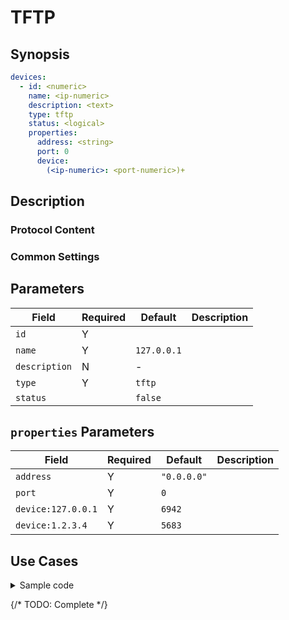 # TFTP

## Synopsis

```yaml
devices:
  - id: <numeric>
    name: <ip-numeric>
    description: <text>
    type: tftp
    status: <logical>
    properties:
      address: <string>
      port: 0
      device:
        (<ip-numeric>: <port-numeric>)+
```

## Description

### Protocol Content

### Common Settings

<dl>
</dl>

## Parameters

|Field|Required|Default|Description|
|---|---|---|---|
|`id`|Y|||
|`name`|Y|`127.0.0.1`||
|`description`|N|-||
|`type`|Y|`tftp`||
|`status`||`false`||

## `properties` Parameters

|Field|Required|Default|Description|
|---|---|---|---|
|`address`|Y|`"0.0.0.0"`||
|`port`|Y|`0`||
|`device:127.0.0.1`|Y|`6942`||
|`device:1.2.3.4`|Y|`5683`||

## Use Cases

<details>
<summary>Sample code</summary>
```yaml
```
</details>

{/* TODO: Complete */}